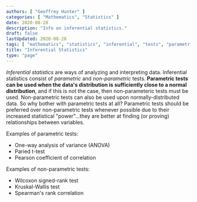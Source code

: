 ```yaml
---
authors: [ "Geoffrey Hunter" ]
categories: [ "Mathematics", "Statistics" ]
date: 2020-08-28
description: "Info on inferential statistics."
draft: false
lastUpdated: 2020-08-28
tags: [ "mathematics", "statistics", "inferential", "tests", "parametric", "non-parametric" ]
title: "Inferential Statistics"
type: "page"
---
```



<WarningIsNotes />

_Inferential statistics_ are ways of analyzing and interpreting data. Inferential statistics consist of _parametric_ and _non-parametric_ tests. **Parametric tests can be used when the data's distribution is sufficiently close to a normal distribution**, and if this is not the case, then non-parameteric tests must be used. Non-parametric tests can also be used upon normally-distributed data. So why bother with parametric tests at all? Parametric tests should be preferred over non-parametric tests whenever possible due to their increased statistical "power"...they are better at finding (or proving) relationships between variables.

Examples of parametric tests:

* One-way analysis of variance (ANOVA)
* Paried t-test
* Pearson coefficient of correlation

Examples of non-parametric tests:

* Wilcoxon signed-rank test
* Kruskal-Wallis test
* Spearman's rank correlation